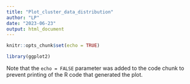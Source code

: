```yaml
---
title: "Plot_cluster_data_distribution"
author: "LP"
date: "2023-06-23"
output: html_document
---
```


```r
knitr::opts_chunk$set(echo = TRUE)
```



```r
library(ggplot2)

```

Note that the `echo = FALSE` parameter was added to the code chunk to prevent printing of the R code that generated the plot.
